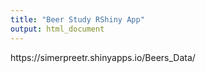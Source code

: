 ```yaml
---
title: "Beer Study RShiny App"
output: html_document
---
```

https://simerpreetr.shinyapps.io/Beers_Data/